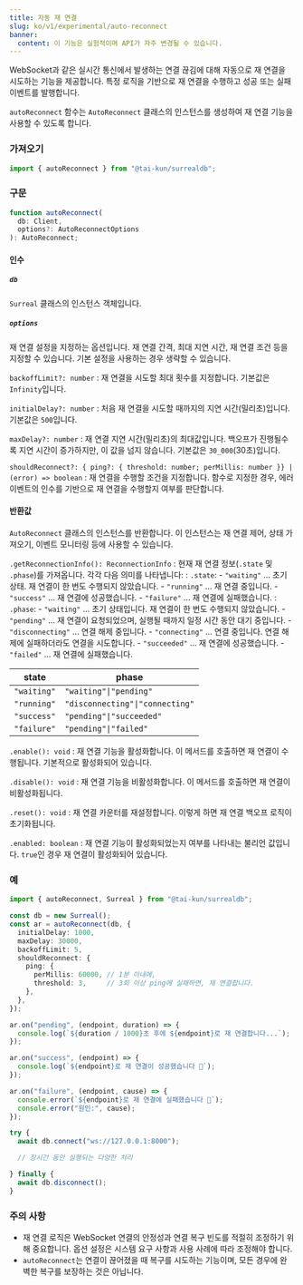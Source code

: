 ```yaml
---
title: 자동 재 연결
slug: ko/v1/experimental/auto-reconnect
banner:
  content: 이 기능은 실험적이며 API가 자주 변경될 수 있습니다.
---
```


WebSocket과 같은 실시간 통신에서 발생하는 연결 끊김에 대해 자동으로 재 연결을 시도하는 기능을 제공합니다. 특정 로직을 기반으로 재 연결을 수행하고 성공 또는 실패 이벤트를 발행합니다.

`autoReconnect` 함수는 `AutoReconnect` 클래스의 인스턴스를 생성하여 재 연결 기능을 사용할 수 있도록 합니다.

### 가져오기

```ts
import { autoReconnect } from "@tai-kun/surrealdb";
```

### 구문

```ts
function autoReconnect(
  db: Client, 
  options?: AutoReconnectOptions
): AutoReconnect;
```

#### 인수

##### `db`

`Surreal` 클래스의 인스턴스 객체입니다.

##### `options`

재 연결 설정을 지정하는 옵션입니다. 재 연결 간격, 최대 지연 시간, 재 연결 조건 등을 지정할 수 있습니다. 기본 설정을 사용하는 경우 생략할 수 있습니다.

`backoffLimit?: number`
:   재 연결을 시도할 최대 횟수를 지정합니다. 기본값은 `Infinity`입니다.

`initialDelay?: number`
:   처음 재 연결을 시도할 때까지의 지연 시간(밀리초)입니다. 기본값은 `500`입니다.

`maxDelay?: number`
:   재 연결 지연 시간(밀리초)의 최대값입니다. 백오프가 진행될수록 지연 시간이 증가하지만, 이 값을 넘지 않습니다. 기본값은 `30_000`(30초)입니다.

`shouldReconnect?: { ping?: { threshold: number; perMillis: number }} | (error) => boolean`
:   재 연결을 수행할 조건을 지정합니다. 함수로 지정한 경우, 에러 이벤트의 인수를 기반으로 재 연결을 수행할지 여부를 판단합니다.

#### 반환값

`AutoReconnect` 클래스의 인스턴스를 반환합니다. 이 인스턴스는 재 연결 제어, 상태 가져오기, 이벤트 모니터링 등에 사용할 수 있습니다.

`.getReconnectionInfo(): ReconnectionInfo`
:   현재 재 연결 정보(`.state` 및 `.phase`)를 가져옵니다. 각각 다음 의미를 나타냅니다:
:   `.state`:
    - `"waiting"` ... 초기 상태. 재 연결이 한 번도 수행되지 않았습니다.
    - `"running"` ... 재 연결 중입니다.
    - `"success"` ... 재 연결에 성공했습니다.
    - `"failure"` ... 재 연결에 실패했습니다.
:   `.phase`:
    - `"waiting"`       ... 초기 상태입니다. 재 연결이 한 번도 수행되지 않았습니다.
    - `"pending"`       ... 재 연결이 요청되었으며, 실행될 때까지 일정 시간 동안 대기 중입니다.
    - `"disconnecting"` ... 연결 해제 중입니다.
    - `"connecting"`    ... 연결 중입니다. 연결 해제에 실패하더라도 연결을 시도합니다.
    - `"succeeded"`     ... 재 연결에 성공했습니다.
    - `"failed"`        ... 재 연결에 실패했습니다.

| state       | phase                           |
| ----------- | ------------------------------- |
| `"waiting"` | `"waiting"\|"pending"`          |
| `"running"` | `"disconnecting"\|"connecting"` |
| `"success"` | `"pending"\|"succeeded"`        |
| `"failure"` | `"pending"\|"failed"`           |

`.enable(): void`
:   재 연결 기능을 활성화합니다. 이 메서드를 호출하면 재 연결이 수행됩니다. 기본적으로 활성화되어 있습니다.

`.disable(): void`
:   재 연결 기능을 비활성화합니다. 이 메서드를 호출하면 재 연결이 비활성화됩니다.

`.reset(): void`
:   재 연결 카운터를 재설정합니다. 이렇게 하면 재 연결 백오프 로직이 초기화됩니다.

`.enabled: boolean`
:   재 연결 기능이 활성화되었는지 여부를 나타내는 불리언 값입니다. `true`인 경우 재 연결이 활성화되어 있습니다.

### 예

```ts
import { autoReconnect, Surreal } from "@tai-kun/surrealdb";

const db = new Surreal();
const ar = autoReconnect(db, {
  initialDelay: 1000,
  maxDelay: 30000,
  backoffLimit: 5,
  shouldReconnect: {
    ping: {
      perMillis: 60000, // 1분 이내에,
      threshold: 3,     // 3회 이상 ping에 실패하면, 재 연결합니다.
    },
  },
});

ar.on("pending", (endpoint, duration) => {
  console.log(`${duration / 1000}초 후에 ${endpoint}로 재 연결합니다...`);
});

ar.on("success", (endpoint) => {
  console.log(`${endpoint}로 재 연결이 성공했습니다 🎉`);
});

ar.on("failure", (endpoint, cause) => {
  console.error(`${endpoint}로 재 연결에 실패했습니다 🤯`);
  console.error("원인:", cause);
});

try {
  await db.connect("ws://127.0.0.1:8000");

  // 장시간 동안 실행되는 다양한 처리

} finally {
  await db.disconnect();
}
```

### 주의 사항

- 재 연결 로직은 WebSocket 연결의 안정성과 연결 복구 빈도를 적절히 조정하기 위해 중요합니다. 옵션 설정은 시스템 요구 사항과 사용 사례에 따라 조정해야 합니다.
- `autoReconnect`는 연결이 끊어졌을 때 복구를 시도하는 기능이며, 모든 경우에 완벽한 복구를 보장하는 것은 아닙니다.
